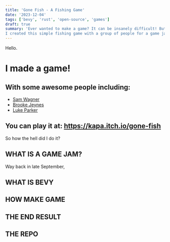 ```yaml
---
title: 'Gone Fish - A Fishing Game'
date: '2023-12-04'
tags: ['bevy', 'rust', 'open-source', 'games']
draft: true
summary: 'Ever wanted to make a game? It can be insanely difficult! But you can do it.
I created this simple fishing game with a group of people for a game jam in order to learn Rust! Find out more below'
---
```


Hello.

# I made a game!  

## With some awesome people including:
- [Sam Wagner](https://github.com/SamBWagner)
- [Brooke Jeynes](https://github.com/BrookJeynes)
- [Luke Parker](https://github.com/Hona)
  
## You can play it at: https://kapa.itch.io/gone-fish

So how the hell did I do it? 

## WHAT IS A GAME JAM?
Way back in late September, 

## WHAT IS BEVY
## HOW MAKE GAME
## THE END RESULT
## THE REPO